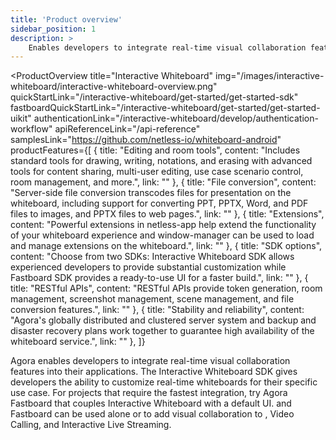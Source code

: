 ```yaml
---
title: 'Product overview'
sidebar_position: 1
description: >
    Enables developers to integrate real-time visual collaboration features into their applications.
---
```



<ProductOverview
    title="Interactive Whiteboard"
    img="/images/interactive-whiteboard/interactive-whiteboard-overview.png"
    quickStartLink="/interactive-whiteboard/get-started/get-started-sdk"
    fastboardQuickStartLink="/interactive-whiteboard/get-started/get-started-uikit"
    authenticationLink="/interactive-whiteboard/develop/authentication-workflow"
    apiReferenceLink="/api-reference"
    samplesLink="https://github.com/netless-io/whiteboard-android"
    productFeatures={[
        {
            title: "Editing and room tools",
            content: "Includes standard tools for drawing, writing, notations, and erasing with advanced tools for content sharing, multi-user editing, use case scenario control, room management, and more.",
            link: ""
        },
        {
            title: "File conversion",
            content: "Server-side file conversion transcodes files for presentation on the whiteboard, including support for converting PPT, PPTX, Word, and PDF files to images, and PPTX files to web pages.",
            link: ""
        },
        {
            title: "Extensions",
            content: "Powerful extensions in netless-app help extend the functionality of your whiteboard experience and window-manager can be used to load and manage extensions on the whiteboard.",
            link: ""
        },
        {
            title: "SDK options",
            content: "Choose from two SDKs: Interactive Whiteboard SDK allows experienced developers to provide substantial customization while Fastboard SDK provides a ready-to-use UI for a faster build.",
            link: ""
        },
        {
            title: "RESTful APIs",
            content: "RESTful APIs provide token generation, room management, screenshot management, scene management, and file conversion features.",
            link: ""
        },
        {
            title: "Stability and reliability",
            content: "Agora's globally distributed and clustered server system and backup and disaster recovery plans work together to guarantee high availability of the whiteboard service.",
            link: ""
        },
    ]}

>
Agora <Vg k="WHITE" /> enables developers to integrate real-time visual collaboration features into their applications. The Interactive Whiteboard SDK gives developers the ability to customize real-time whiteboards for their specific use case. For projects that require the fastest integration, try Agora Fastboard that couples Interactive Whiteboard with a default UI. <Vg k="WHITE" /> and Fastboard can be used alone or to add visual collaboration to <Vg k="AUDIO" />, Video Calling, and Interactive Live Streaming.


</ProductOverview>
